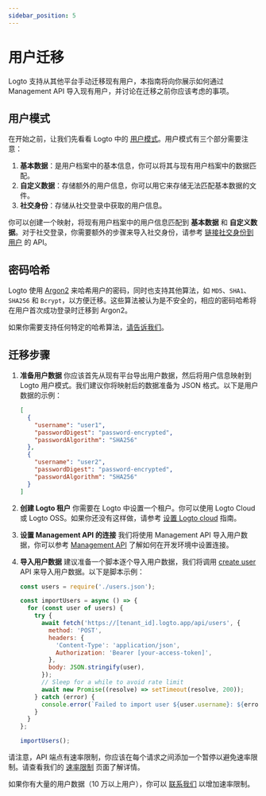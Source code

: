 ```yaml
---
sidebar_position: 5
---
```


# 用户迁移

Logto 支持从其他平台手动迁移现有用户，本指南将向你展示如何通过 Management API 导入现有用户，并讨论在迁移之前你应该考虑的事项。

## 用户模式

在开始之前，让我们先看看 Logto 中的 [用户模式](/user-management/user-data/#user-profile)。用户模式有三个部分需要注意：

1. **基本数据**：是用户档案中的基本信息，你可以将其与现有用户档案中的数据匹配。
2. **自定义数据**：存储额外的用户信息，你可以用它来存储无法匹配基本数据的文件。
3. **社交身份**：存储从社交登录中获取的用户信息。

你可以创建一个映射，将现有用户档案中的用户信息匹配到 **基本数据** 和 **自定义数据**。对于社交登录，你需要额外的步骤来导入社交身份，请参考 [链接社交身份到用户](https://openapi.logto.io/operation/operation-createuseridentity) 的 API。

## 密码哈希

Logto 使用 [Argon2](https://en.wikipedia.org/wiki/Argon2) 来哈希用户的密码，同时也支持其他算法，如 `MD5`、`SHA1`、`SHA256` 和 `Bcrypt`，以方便迁移。这些算法被认为是不安全的，相应的密码哈希将在用户首次成功登录时迁移到 Argon2。

如果你需要支持任何特定的哈希算法，[请告诉我们](https://logto.io/contact)。

## 迁移步骤

1.  **准备用户数据**
    你应该首先从现有平台导出用户数据，然后将用户信息映射到 Logto 用户模式。我们建议你将映射后的数据准备为 JSON 格式。以下是用户数据的示例：
    ```json
    [
      {
        "username": "user1",
        "passwordDigest": "password-encrypted",
        "passwordAlgorithm": "SHA256"
      },
      {
        "username": "user2",
        "passwordDigest": "password-encrypted",
        "passwordAlgorithm": "SHA256"
      }
    ]
    ```
2.  **创建 Logto 租户**
    你需要在 Logto 中设置一个租户。你可以使用 Logto Cloud 或 Logto OSS。如果你还没有这样做，请参考 [设置 Logto cloud](/introduction/set-up-logto-cloud/#create-logto-tenant) 指南。
3.  **设置 Management API 的连接**
    我们将使用 Management API 导入用户数据，你可以参考 [Management API](/integrate-logto/interact-with-management-api) 了解如何在开发环境中设置连接。
4.  **导入用户数据**
    建议准备一个脚本逐个导入用户数据，我们将调用 [create user](https://openapi.logto.io/operation/operation-createuser) API 来导入用户数据。以下是脚本示例：

    ```jsx
    const users = require('./users.json');

    const importUsers = async () => {
      for (const user of users) {
        try {
          await fetch('https://[tenant_id].logto.app/api/users', {
            method: 'POST',
            headers: {
              'Content-Type': 'application/json',
              Authorization: 'Bearer [your-access-token]',
            },
            body: JSON.stringify(user),
          });
          // Sleep for a while to avoid rate limit
          await new Promise((resolve) => setTimeout(resolve, 200));
        } catch (error) {
          console.error(`Failed to import user ${user.username}: ${error.message}`);
        }
      }
    };

    importUsers();
    ```

请注意，API 端点有速率限制，你应该在每个请求之间添加一个暂停以避免速率限制。请查看我们的 [速率限制](/integrate-logto/interact-with-management-api/#rate-limit) 页面了解详情。

如果你有大量的用户数据（10 万以上用户），你可以 [联系我们](https://logto.io/contact) 以增加速率限制。
